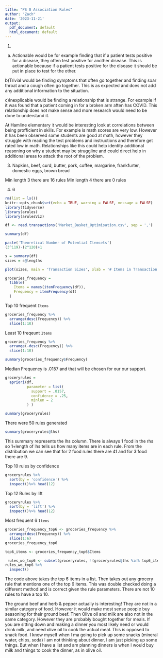 ```yaml
---
title: "PS 8 Association Rules"
author: "Zach"
date: '2023-11-21'
output:
  pdf_document: default
  html_document: default
---
```


1.  

<!-- -->

a)  Actionable would be for example finding that if a patient tests positive for a disease, they often test positive for another disease. This is actionable because if a patient tests positive for the disease it should be put in place to test for the other.

b)Trivial would be finding symptoms that often go together and finding soar throat and a cough often go together. This is as expected and does not add any additional information to the situation.

c)Inexplicable would be finding a relationship that is strange. For example if it was found that a patient coming in for a broken arm aften has COVID. This relationship does not make sense and more research would need to be done to understand it.

At Hamline elementary it would be interesting look at correlations between being profficient in skills. For example is math scores are very low. However it has been observed some students are good at math, however they struggle with reading the test problems and instructions and therefore get rated low in math. Relationships like this could help identity additional reasoning on why a student may be struggline and could direct help in additional areas to attack the root of the problem.

3)  Napkins, beef, curd, butter, pork, coffee, margarine, frankfurter, domestic eggs, brown bread

Min length 3 there are 16 rules Min length 4 there are 0 rules

4)  6

```r
rm(list = ls())
knitr::opts_chunk$set(echo = TRUE, warning = FALSE, message = FALSE)
library(tidyverse)
library(arules)
library(arulesViz)
```

```r
df <- read.transactions('Market_Basket_Optimisation.csv', sep = ',')
```

```r
summary(df)
```

```r
paste('Theoretical Number of Potential Itemsets')
(3^119)-(2^120)+1
```

```r
s = summary(df)
sizes = s@lengths
```

```r
plot(sizes, main = 'Transaction Sizes', xlab = '# Items in Transaction', ylab = 'Size Frequency')
```

```r
groceries_frequency = 
  tibble(
    Items = names(itemFrequency(df)),
    Frequency = itemFrequency(df)
  )
```

Top 10 frequent `Items`

```r
groceries_frequency %>%
  arrange(desc(Frequency)) %>%
  slice(1:10)
```

Least 10 freqeunt `Items`

```r
groceries_frequency %>%
  arrange(-desc(Frequency)) %>%
  slice(1:10)
```

```r
summary(groceries_frequency$Frequency)
```

Median Frequency is .0157 and that will be chosen for our our support.

```r
groceryrules = 
  apriori(df,
          parameter = list(
            support = .0157,
            confidence = .25,
            minlen = 2
          ) )
```

```r
summary(groceryrules)
```

There were 50 rules generated

```r
summary(groceryrules@lhs)
```

This summary represents the lhs column. There is always 1 food in the rhs so 1+length of lhs tells us how many items are in each rule. From the distribution we can see that for 2 food rules there are 41 and for 3 food there are 9.

Top 10 rules by confidence

```r
groceryrules %>%
  sort(by = 'confidence') %>%
  inspect()%>% head(12)
```

Top 12 Rules by lift

```r
groceryrules %>%
  sort(by = 'lift') %>%
  inspect()%>% head(12)
```

Most frequent 6 `Items`

```r
groceries_frequency_top6 <- groceries_frequency %>%
  arrange(desc(Frequency)) %>%
  slice(1:6)
groceries_frequency_top6
```

```r
top6_items <- groceries_frequency_top6$Items

 rules_wo_top6 <- subset(groceryrules, !(groceryrules@lhs %in% top6_items) & !(groceryrules@rhs %in% top6_items))
rules_wo_top6 %>% 
  inspect()
```

The code above takes the top 6 items in a list. Then takes out any grocery rule that mentions one of the top 6 items. This was double checked doing a different method and is correct given the rule parameters. There are not 10 rules to have a top 10.

The ground beef and herb & pepper actually is interesting! They are not in a similar category of food. However it would make most sense people buy seasoning for their ground beef. Then Olive oil and milk are also not in the same category. However they are probably bought together for meals. If you are sitting down and making a dinner you most likely need or would drink milk, and need olive oil to cook the actual meal. This is opposed to snack food. I know myself when I ma going to pick up some snacks (mineral water, chips, soda) I am not thinking about dinner, I am just picking up some things. But when I have a list and am planning dinners is when I would buy milk and things to cook the dinner, as in olive oil.
